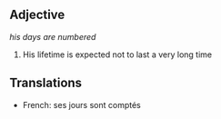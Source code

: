 {{stub}}
==Adjective==

''his days are numbered''
#His lifetime is expected not to last a very long time

==Translations==

*French: ses jours sont comptés